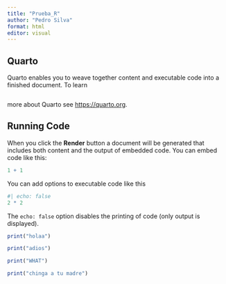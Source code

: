 ```yaml
---
title: "Prueba_R"
author: "Pedro Silva"
format: html
editor: visual
---
```


## Quarto

Quarto enables you to weave together content and executable code into a finished document. To learn

```r

```

more about Quarto see <https://quarto.org>.

## Running Code

When you click the **Render** button a document will be generated that includes both content and the output of embedded code. You can embed code like this:

```r
1 + 1
```

You can add options to executable code like this

```r
#| echo: false
2 * 2
```

The `echo: false` option disables the printing of code (only output is displayed).

```r
print("holaa")
```

```r
print("adios")
```

```r
print("WHAT")
```

```r
print("chinga a tu madre")
```
